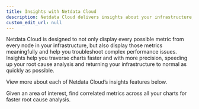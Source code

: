 ```yaml
---
title: Insights with Netdata Cloud
description: Netdata Cloud delivers insights about your infrastructure, such as correlated metrics, for faster root cause analysis.
custom_edit_url: null
---
```



Netdata Cloud is designed to not only display every possible metric from every node in your infrastructure, but also
display those metrics meaningfully and help you troubleshoot complex performance issues. Insights help you traverse
charts faster and with more precision, speeding up your root cause analysis and returning your infrastructure to normal
as quickly as possible.

View more about each of Netdata Cloud’s insights features below.

<Discover>
  <DiscoverBox 
    href="/docs/cloud/insights/metric-correlations" 
    title="Metric Correlations">
    Given an area of interest, find correlated metrics across all your charts for faster root cause analysis.
  </DiscoverBox>
</Discover>
